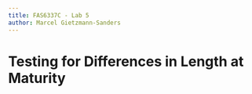 ```yaml
---
title: FAS6337C - Lab 5
author: Marcel Gietzmann-Sanders
---
```


# Testing for Differences in Length at Maturity